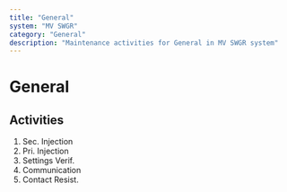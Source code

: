 ```yaml
---
title: "General"
system: "MV SWGR"
category: "General"
description: "Maintenance activities for General in MV SWGR system"
---
```


# General

## Activities

1. Sec. Injection
2. Pri. Injection
3. Settings Verif.
4. Communication
5. Contact Resist.
